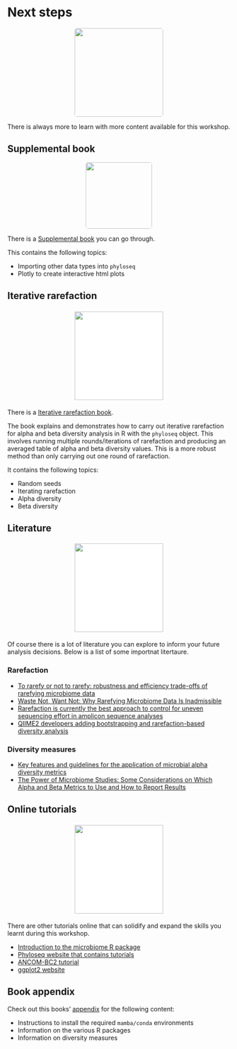 # Next steps {#nextsteps}
<center>
![](figures/step.png){style="border-radius: 5px; width: 200px"}</center>
</center>

There is always more to learn with more content available for this workshop.

## Supplemental book
<center>
![](figures/r_comm_supplement.png){style="border-radius: 5px; width: 150px"}</center>
</center>

There is a [Supplemental book](https://neof-workshops.github.io/R_community_whqkt8/Supplemental/) you can go through.

This contains the following topics:

- Importing other data types into `phyloseq`
- Plotly to create interactive html plots

## Iterative rarefaction
<center>
![](figures/iterative_rarefaction.png){style="border-radius: 5px; width: 200px; background:white; border: solid white 5px"}</center>
</center>

There is a [Iterative rarefaction book](https://neof-workshops.github.io/R_community_whqkt8/iterative_rarefaction).

The book explains and demonstrates how to carry out iterative rarefaction for alpha and beta diversity analysis in R with the `phyloseq` object. This involves running multiple rounds/iterations of rarefaction and producing an averaged table of alpha and beta diversity values. This is a more robust method than only carrying out one round of rarefaction.

It contains the following topics:

- Random seeds
- Iterating rarefaction
- Alpha diversity
- Beta diversity

## Literature
<center>
![](figures/literature.png){style="border-radius: 5px; width: 200px; background:white; border: solid white 5px"}</center>
</center>

Of course there is a lot of literature you can explore to inform your future analysis decisions. Below is a list of some importnat litertaure.

### Rarefaction

- [To rarefy or not to rarefy: robustness and efficiency trade-offs of rarefying microbiome data](https://academic.oup.com/bioinformatics/article/38/9/2389/6536959)
- [Waste Not, Want Not: Why Rarefying Microbiome Data Is Inadmissible](https://journals.plos.org/ploscompbiol/article?id=10.1371/journal.pcbi.1003531)
- [Rarefaction is currently the best approach to control for uneven sequencing effort in amplicon sequence analyses](https://journals.asm.org/doi/10.1128/msphere.00354-23)
- [QIIME2 developers adding bootstrapping and rarefaction-based diversity analysis](https://forum.qiime2.org/t/q2-boots-bootstrapped-and-rarefaction-based-diversity-analysis/31134)

### Diversity measures

- [Key features and guidelines for the application of microbial alpha diversity metrics](https://www.nature.com/articles/s41598-024-77864-y)
- [The Power of Microbiome Studies: Some Considerations on Which Alpha and Beta Metrics to Use and How to Report Results](https://www.frontiersin.org/journals/microbiology/articles/10.3389/fmicb.2021.796025/full)

## Online tutorials
<center>
![](figures/computer_tutorial.png){style="border-radius: 5px; width: 200px; background:white; border: solid white 5px"}</center>
</center>

There are other tutorials online that can solidify and expand the skills you learnt during this workshop.

- [Introduction to the microbiome R package](https://microbiome.github.io/tutorials/)
- [Phyloseq website that contains tutorials](https://joey711.github.io/phyloseq/)
- [ANCOM-BC2 tutorial](https://www.bioconductor.org/packages/release/bioc/vignettes/ANCOMBC/inst/doc/ANCOMBC2.html)
- [ggplot2 website](https://ggplot2.tidyverse.org/)

## Book appendix

Check out this books' [appendix](#mambainstalls) for the following content:

- Instructions to install the required `mamba/conda` environments
- Information on the various R packages
- Information on diversity measures


